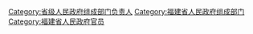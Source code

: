 [[Category:省级人民政府组成部门负责人|Category:省级人民政府组成部门负责人]]
[[Category:福建省人民政府组成部门|Category:福建省人民政府组成部门]]
[[Category:福建省人民政府官员|Category:福建省人民政府官员]]